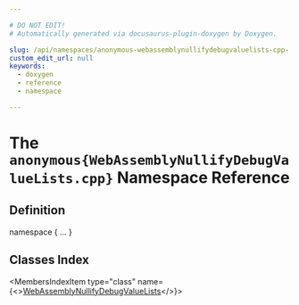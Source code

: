 ```yaml
---

# DO NOT EDIT!
# Automatically generated via docusaurus-plugin-doxygen by Doxygen.

slug: /api/namespaces/anonymous-webassemblynullifydebugvaluelists-cpp-
custom_edit_url: null
keywords:
  - doxygen
  - reference
  - namespace

---
```





# The `anonymous{WebAssemblyNullifyDebugValueLists.cpp}` Namespace Reference

<DoxygenPage pluginConfig={pluginConfig}>



## Definition

<CodeBlock>namespace &#123; ... &#125;</CodeBlock>

## Classes Index

<MembersIndex>

<MembersIndexItem
  type="class"
  name={<><a href="/docs/api/classes/anonymous-namespace-webassemblynullifydebugvaluelists-cpp-/webassemblynullifydebugvaluelists">WebAssemblyNullifyDebugValueLists</a></>}>
</MembersIndexItem>

</MembersIndex>


</DoxygenPage>
